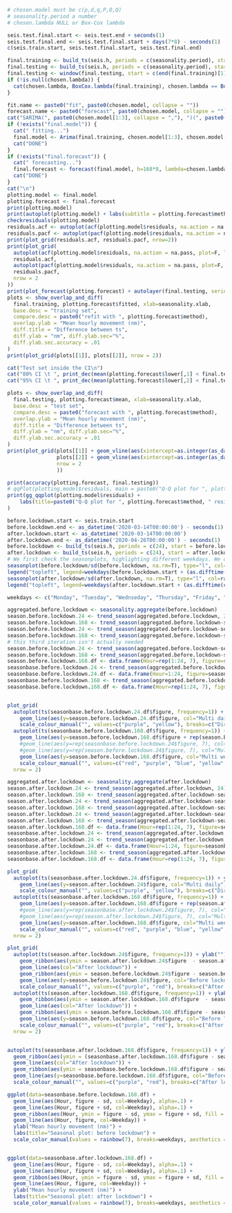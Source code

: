 ```r
# chosen.model must be c(p,d,q,P,D,Q)
# seasonality.period a number
# chosen.lambda NULL or Box-Cox lambda

seis.test.final.start <- seis.test.end + seconds(1)
seis.test.final.end <- seis.test.final.start + days(7*8) - seconds(1)
c(seis.train.start, seis.test.final.start, seis.test.final.end)

final.training <- build_ts(seis.h, periods = c(seasonality.period), start = seis.train.start, end = seis.test.end, force_ms = T)
final.testing <- build_ts(seis.h, periods = c(seasonality.period), start = seis.train.start, end = seis.test.final.end, force_ms = T)
final.testing <- window(final.testing, start = c(end(final.training)[1] + 1, 1))
if (!is.null(chosen.lambda)) {
  cat(chosen.lambda, BoxCox.lambda(final.training), chosen.lambda == BoxCox.lambda(final.training), "\n")
}

fit.name <- paste0("fit", paste0(chosen.model, collapse = ""))
forecast.name <- paste0("forecast", paste0(chosen.model, collapse = ""))
cat("SARIMA(", paste0(chosen.model[1:3], collapse = ","), ")(", paste0(chosen.model[4:6], collapse = ","), ")[", frequency(final.training), "]", sep = "")
if (!exists("final.model")) {
  cat(" fitting...")
  final.model <- Arima(final.training, chosen.model[1:3], chosen.model[4:6], lambda=chosen.lambda)
  cat("DONE")
}
if (!exists("final.forecast")) {
  cat(" forecasting...")
  final.forecast <- forecast(final.model, h=168*8, lambda=chosen.lambda)
  cat("DONE")
}
cat("\n")
plotting.model <- final.model
plotting.forecast <- final.forecast
print(plotting.model)
print(autoplot(plotting.model) + labs(subtitle = plotting.forecast$method))
checkresiduals(plotting.model)
residuals.acf <- autoplot(acf(plotting.model$residuals, na.action = na.pass, plot=F, lag.max=168*4)) + scale_x_continuous() + labs(title = paste0("Residuals of ", plotting.forecast$method))
residuals.pacf <- autoplot(pacf(plotting.model$residuals, na.action = na.pass, plot=F, lag.max=168*4)) + scale_x_continuous() + labs(title = paste0("Residuals of ", plotting.forecast$method))
print(plot_grid(residuals.acf, residuals.pacf, nrow=2))
print(plot_grid(
  autoplot(acf(plotting.model$residuals, na.action = na.pass, plot=F, lag.max=24)) + scale_x_continuous() + labs(title = paste0("Residuals of ", plotting.forecast$method)),
  residuals.acf,
  autoplot(pacf(plotting.model$residuals, na.action = na.pass, plot=F, lag.max=24)) + scale_x_continuous() + labs(title = paste0("Residuals of ", plotting.forecast$method)),
  residuals.pacf,
  nrow = 2
))
print(plot_forecast(plotting.forecast) + autolayer(final.testing, series="Original") + ylab("Mean hourly movement (nm)") + xlab("Weeks") + geom_vline(aes(xintercept=as.integer(as_datetime('2020-03-14T00:00:00') - seis.train.start)/7+1), linetype=2))
plots <- show_overlap_and_diff(
  final.training, plotting.forecast$fitted, xlab=seasonality.xlab,
  base.desc = "training set",
  compare.desc = paste0("refit with ", plotting.forecast$method),
  overlap.ylab = "Mean hourly movement (nm)",
  diff.title = "Difference between ts",
  diff.ylab = "nm", diff.ylab.sec="%",
  diff.ylab.sec.accuracy = .01
)
print(plot_grid(plots[[1]], plots[[2]], nrow = 2))

cat("Test set inside the CI\n")
cat("80% CI \t ", print_dec(mean(plotting.forecast$lower[,1] < final.testing & final.testing < plotting.forecast$upper[,1], na.rm = T)*100), "%\n")
cat("95% CI \t ", print_dec(mean(plotting.forecast$lower[,2] < final.testing & final.testing < plotting.forecast$upper[,2], na.rm = T)*100), "%\n")

plots <- show_overlap_and_diff(
  final.testing, plotting.forecast$mean, xlab=seasonality.xlab,
  base.desc = "test set",
  compare.desc = paste0("forecast with ", plotting.forecast$method),
  overlap.ylab = "Mean hourly movement (nm)",
  diff.title = "Difference between ts",
  diff.ylab = "nm", diff.ylab.sec="%",
  diff.ylab.sec.accuracy = .01
)
print(plot_grid(plots[[1]] + geom_vline(aes(xintercept=as.integer(as_datetime('2020-03-14T00:00:00') - seis.train.start)/7+1), linetype=2),
                plots[[2]] + geom_vline(aes(xintercept=as.integer(as_datetime('2020-03-14T00:00:00') - seis.train.start)/7+1), linetype=2),
                nrow = 2
                ))

print(accuracy(plotting.forecast, final.testing))
# qqPlot(plotting.model$residuals, main = paste0("Q-Q plot for ", plotting.forecast$method), xlab = "residuals")
print(gg_qqplot(plotting.model$residuals) + 
    labs(title=paste0("Q-Q plot for ", plotting.forecast$method, " residuals")) + ylab("Residuals quantiles")
)

```


```r
before.lockdown.start <- seis.train.start
before.lockdown.end <- as_datetime('2020-03-14T00:00:00') - seconds(1)
after.lockdown.start <- as_datetime('2020-03-14T00:00:00')
after.lockdown.end <- as_datetime('2020-04-26T00:00:00') - seconds(1)
before.lockdown <- build_ts(seis.h, periods = c(24), start = before.lockdown.start, end = before.lockdown.end, force_ms = T)
after.lockdown <- build_ts(seis.h, periods = c(24), start = after.lockdown.start, end = after.lockdown.end, force_ms = T)
# We first check the seasonplots, highlighting different weekdays. We divide by sd to account for spikes
seasonplot(before.lockdown/sd(before.lockdown, na.rm=T), type="l", col=rainbow(7), main="Seasonal plot: before lockdown")
legend("topleft", legend=weekdays(before.lockdown.start + (as.difftime(c(0:6), units="days"))), col=rainbow(7), lty=1, cex=0.8)
seasonplot(after.lockdown/sd(after.lockdown, na.rm=T), type="l", col=rainbow(7)[c(6:7,1:5)], main="Seasonal plot: after lockdown")
legend("topleft", legend=weekdays(after.lockdown.start + (as.difftime(c(0:6), units="days")))[c(3:7,1:2)], col=rainbow(7), lty=1, cex=0.8)

weekdays <- c("Monday", "Tuesday", "Wednseday", "Thursday", "Friday", "Saturday", "Sunday")
```


```r
aggregated.before.lockdown <- seasonality.aggregate(before.lockdown)
season.before.lockdown.24 <- trend_season(aggregated.before.lockdown, 24)
season.before.lockdown.168 <- trend_season(aggregated.before.lockdown-season.before.lockdown.24$seasonal, 168)
season.before.lockdown.24 <- trend_season(aggregated.before.lockdown-season.before.lockdown.168$seasonal, 24)
season.before.lockdown.168 <- trend_season(aggregated.before.lockdown-season.before.lockdown.24$seasonal, 168)
# this third iteration isn't actually needed
season.before.lockdown.24 <- trend_season(aggregated.before.lockdown-season.before.lockdown.168$seasonal, 24)
season.before.lockdown.168 <- trend_season(aggregated.before.lockdown-season.before.lockdown.24$seasonal, 168)
season.before.lockdown.168.df <- data.frame(Hour=rep(1:24, 7), figure=season.before.lockdown.168$figure[1:168], sd=season.before.lockdown.168$sd[1:168], Weekday=rep(weekdays, each=24))
seasonbase.before.lockdown.24 <- trend_season(aggregated.before.lockdown, 24)
seasonbase.before.lockdown.24.df <- data.frame(Hour=1:24, figure=seasonbase.before.lockdown.24$figure, sd=seasonbase.before.lockdown.24$sd)
seasonbase.before.lockdown.168 <- trend_season(aggregated.before.lockdown, 168)
seasonbase.before.lockdown.168.df <- data.frame(Hour=rep(1:24, 7), figure=seasonbase.before.lockdown.168$figure[1:168], sd=seasonbase.before.lockdown.168$sd[1:168], Weekday=rep(weekdays, each=24))


plot_grid(
  autoplot(ts(seasonbase.before.lockdown.24.df$figure, frequency=1)) + ylab("") + xlab("Hours") + scale_x_continuous() + geom_line(aes(col="Direct daily"), size=1.5) +
    geom_line(aes(y=season.before.lockdown.24.df$figure, col="Multi daily")) +
    scale_colour_manual("", values=c("purple", "yellow"), breaks=c("Direct daily", "Multi daily")),
  autoplot(ts(seasonbase.before.lockdown.168.df$figure, frequency=1)) + ylab("") + xlab("Hours") + scale_x_continuous() + geom_line(aes(col="Direct weekly"), size=1.5) +
    geom_line(aes(y=season.before.lockdown.168.df$figure + rep(season.before.lockdown.24.df$figure, 7), col="Multi w+d")) +
    #geom_line(aes(y=rep(seasonbase.before.lockdown.24$figure, 7), col="Direct daily"), size=1.5) +
    #geom_line(aes(y=rep(season.before.lockdown.24$figure, 7), col="Multi daily")) +
    geom_line(aes(y=season.before.lockdown.168.df$figure, col="Multi weekly")) +
    scale_colour_manual("", values=c("red", "purple", "blue", "yellow", "green"), breaks=c("Direct weekly", "Direct daily", "Multi" %s+% c(" weekly", " daily", " w+d"))),
  nrow = 2)


```

```r
aggregated.after.lockdown <- seasonality.aggregate(after.lockdown)
season.after.lockdown.24 <- trend_season(aggregated.after.lockdown, 24)
season.after.lockdown.168 <- trend_season(aggregated.after.lockdown-season.after.lockdown.24$seasonal, 168)
season.after.lockdown.24 <- trend_season(aggregated.after.lockdown-season.after.lockdown.168$seasonal, 24)
season.after.lockdown.168 <- trend_season(aggregated.after.lockdown-season.after.lockdown.24$seasonal, 168)
season.after.lockdown.24 <- trend_season(aggregated.after.lockdown-season.after.lockdown.168$seasonal, 24)
season.after.lockdown.168 <- trend_season(aggregated.after.lockdown-season.after.lockdown.24$seasonal, 168)
season.after.lockdown.168.df <- data.frame(Hour=rep(1:24, 7), figure=season.after.lockdown.168$figure[c(49:168,1:48)], sd=season.after.lockdown.168$sd[c(49:168,1:48)], Weekday=rep(weekdays, each=24))
seasonbase.after.lockdown.24 <- trend_season(aggregated.after.lockdown, 24)
seasonbase.after.lockdown.24 <- trend_season(aggregated.after.lockdown, 24)
seasonbase.after.lockdown.24.df <- data.frame(Hour=1:24, figure=seasonbase.after.lockdown.24$figure, sd=seasonbase.after.lockdown.24$sd)
seasonbase.after.lockdown.168 <- trend_season(aggregated.after.lockdown, 168)
seasonbase.after.lockdown.168.df <- data.frame(Hour=rep(1:24, 7), figure=seasonbase.after.lockdown.168$figure[c(49:168,1:48)], sd=seasonbase.after.lockdown.168$sd[c(49:168,1:48)], Weekday=rep(weekdays, each=24))

plot_grid(
  autoplot(ts(seasonbase.after.lockdown.24.df$figure, frequency=1)) + ylab("") + xlab("Hours") + scale_x_continuous() + geom_line(aes(col="Direct daily"), size=1.5) +
    geom_line(aes(y=season.after.lockdown.24$figure, col="Multi daily")) +
    scale_colour_manual("", values=c("purple", "yellow"), breaks=c("Direct daily", "Multi daily")),
  autoplot(ts(seasonbase.after.lockdown.168.df$figure, frequency=1)) + ylab("") + xlab("Hours") + scale_x_continuous() + geom_line(aes(col="Direct weekly"), size=1.5) +
    geom_line(aes(y=season.after.lockdown.168.df$figure + rep(season.after.lockdown.24$figure, 7), col="Multi w+d")) +
    #geom_line(aes(y=rep(seasonbase.after.lockdown.24$figure, 7), col="Direct daily"), size=1.5) +
    #geom_line(aes(y=rep(season.after.lockdown.24$figure, 7), col="Multi daily")) +
    geom_line(aes(y=season.after.lockdown.168.df$figure, col="Multi weekly")) +
    scale_colour_manual("", values=c("red", "purple", "blue", "yellow", "green"), breaks=c("Direct weekly", "Direct daily", "Multi" %s+% c(" weekly", " daily", " w+d"))),
  nrow = 2)

```

```r

plot_grid(
  autoplot(ts(season.after.lockdown.24$figure, frequency=1)) + ylab("") + xlab("Hours") + scale_x_continuous() +
    geom_ribbon(aes(ymin = season.after.lockdown.24$figure  - season.after.lockdown.24$sd,  ymax = season.after.lockdown.24$figure  + season.after.lockdown.24$sd),  alpha=0.5, fill = "mediumpurple1") +
    geom_line(aes(col="After lockdown")) +
    geom_ribbon(aes(ymin = season.before.lockdown.24$figure - season.before.lockdown.24$sd, ymax = season.before.lockdown.24$figure + season.before.lockdown.24$sd), alpha=0.5, fill = "lightcoral") +
    geom_line(aes(y=season.before.lockdown.24$figure, col="Before lockdown")) +
    scale_colour_manual("", values=c("purple", "red"), breaks=c("After lockdown", "Before lockdown")),
  autoplot(ts(season.after.lockdown.168.df$figure, frequency=1)) + ylab("") + xlab("Hours") + scale_x_continuous() +
    geom_ribbon(aes(ymin = season.after.lockdown.168.df$figure  - season.after.lockdown.168.df$sd,  ymax = season.after.lockdown.168.df$figure  + season.after.lockdown.168.df$sd),  alpha=0.5, fill = "mediumpurple1") +
    geom_line(aes(col="After lockdown")) +
    geom_ribbon(aes(ymin = season.before.lockdown.168.df$figure - season.before.lockdown.168.df$sd, ymax = season.before.lockdown.168.df$figure + season.before.lockdown.168.df$sd), alpha=0.5, fill = "lightcoral") +
    geom_line(aes(y=season.before.lockdown.168.df$figure, col="Before lockdown")) +
    scale_colour_manual("", values=c("purple", "red"), breaks=c("After lockdown", "Before lockdown")),
  nrow = 2)


autoplot(ts(seasonbase.after.lockdown.168.df$figure, frequency=1)) + ylab("") + xlab("Hours") + scale_x_continuous() +
  geom_ribbon(aes(ymin = (seasonbase.after.lockdown.168.df$figure - seasonbase.after.lockdown.168.df$sd), ymax = (seasonbase.after.lockdown.168.df$figure + seasonbase.after.lockdown.168.df$sd)), fill = "mediumpurple1", alpha=0.5) +
  geom_line(aes(col="After lockdown")) +
  geom_ribbon(aes(ymin = seasonbase.before.lockdown.168.df$figure - seasonbase.before.lockdown.168.df$sd, ymax = seasonbase.before.lockdown.168.df$figure + seasonbase.before.lockdown.168.df$sd), fill = "lightcoral", alpha=0.5) +
  geom_line(aes(y=seasonbase.before.lockdown.168.df$figure, col="Before lockdown")) +
  scale_colour_manual("", values=c("purple", "red"), breaks=c("After lockdown", "Before lockdown"))
```
```r
ggplot(data=seasonbase.before.lockdown.168.df) +
  geom_line(aes(Hour, figure - sd, col=Weekday), alpha=.1) +
  geom_line(aes(Hour, figure + sd, col=Weekday), alpha=.1) +
  geom_ribbon(aes(Hour, ymin = figure - sd, ymax = figure + sd, fill = Weekday), alpha=0.1, show.legend=F) +
  geom_line(aes(Hour, figure, col=Weekday)) +
  ylab("Mean hourly movement (nm)") +
  labs(title="Seasonal plot: before lockdown") +
  scale_color_manual(values = rainbow(7), breaks=weekdays, aesthetics = c("colour", "fill"))


ggplot(data=seasonbase.after.lockdown.168.df) +
  geom_line(aes(Hour, figure - sd, col=Weekday), alpha=.1) +
  geom_line(aes(Hour, figure + sd, col=Weekday), alpha=.1) +
  geom_ribbon(aes(Hour, ymin = figure - sd, ymax = figure + sd, fill = Weekday), alpha=0.1, show.legend=F) +
  geom_line(aes(Hour, figure, col=Weekday)) +
  ylab("Mean hourly movement (nm)") +
  labs(title="Seasonal plot: after lockdown") +
  scale_color_manual(values = rainbow(7), breaks=weekdays, aesthetics = c("colour", "fill"))
```